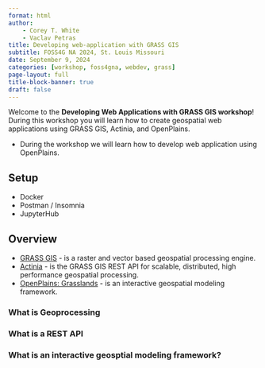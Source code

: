```yaml
---
format: html
author: 
    - Corey T. White
    - Vaclav Petras
title: Developing web-application with GRASS GIS 
subtitle: FOSS4G NA 2024, St. Louis Missouri
date: September 9, 2024
categories: [workshop, foss4gna, webdev, grass]
page-layout: full
title-block-banner: true
draft: false
---
```


Welcome to the **Developing Web Applications with GRASS GIS workshop**! During this workshop you will learn how to create geospatial web applications using GRASS GIS, Actinia, and OpenPlains. 

- During the workshop we will learn how to develop web application using OpenPlains.

## Setup

- Docker
- Postman / Insomnia
- JupyterHub

## Overview

* [GRASS GIS](https://grass.osgeo.org/) - is a raster and vector based geospatial processing engine.
* [Actinia](https://actinia-org.github.io/actinia-core/) - is the GRASS GIS REST API for scalable, distributed, high performance geospatial processing.
* [OpenPlains: Grasslands]() - is an interactive geospatial modeling framework.

### What is Geoprocessing

### What is a REST API

### What is an interactive geosptial modeling framework?



